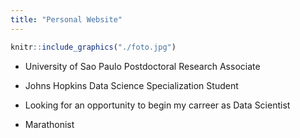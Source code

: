 ```yaml
---
title: "Personal Website"
---
```

  
```r
knitr::include_graphics("./foto.jpg")
```

* University of Sao Paulo Postdoctoral Research Associate    
  
* Johns Hopkins Data Science Specialization Student    
  
* Looking for an opportunity to begin my carreer as Data Scientist   
  
* Marathonist


